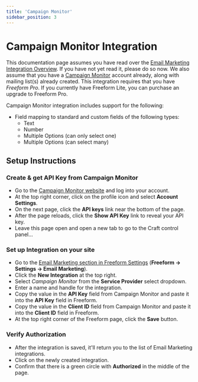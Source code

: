 ```yaml
---
title: 'Campaign Monitor'
sidebar_position: 3
---
```



# Campaign Monitor Integration

This documentation page assumes you have read over the [Email Marketing Integration Overview](./index.mdx#email-marketing). If you have not yet read it, please do so now. We also assume that you have a [Campaign Monitor](http://campaignmonitor.com) account already, along with mailing list(s) already created. This integration requires that you have _Freeform Pro_. If you currently have Freeform Lite, you can purchase an upgrade to Freeform Pro.

Campaign Monitor integration includes support for the following:

- Field mapping to standard and custom fields of the following types:
  - Text
  - Number
  - Multiple Options (can only select one)
  - Multiple Options (can select many)

## Setup Instructions

<VerticalStepWrapper>

<StepMarkdown>

### Create & get API Key from Campaign Monitor

- Go to the [Campaign Monitor website](https://campaignmonitor.com) and log into your account.
- At the top right corner, click on the profile icon and select **Account Settings**.
- On the next page, click the **API keys** link near the bottom of the page.
- After the page reloads, click the **Show API Key** link to reveal your API key.
- Leave this page open and open a new tab to go to the Craft control panel...

</StepMarkdown>

<StepMarkdown>

### Set up Integration on your site

- Go to the [Email Marketing section in Freeform Settings](../configuration/settings.mdx#email-marketing) (**Freeform → Settings → Email Marketing**).
- Click the **New Integration** at the top right.
- Select _Campaign Monitor_ from the **Service Provider** select dropdown.
- Enter a name and handle for the integration.
- Copy the value in the **API Key** field from Campaign Monitor and paste it into the **API Key** field in Freeform.
- Copy the value in the **Client ID** field from Campaign Monitor and paste it into the **Client ID** field in Freeform.
- At the top right corner of the Freeform page, click the **Save** button.

</StepMarkdown>

<StepMarkdown>

### Verify Authorization

- After the integration is saved, it'll return you to the list of Email Marketing integrations.
- Click on the newly created integration.
- Confirm that there is a green circle with **Authorized** in the middle of the page.

</StepMarkdown>

</VerticalStepWrapper>
